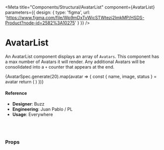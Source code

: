 
<Meta
  title="Components/Structural/AvatarList"
  component={AvatarList}
  parameters={{
      design: {
        type: 'figma',
        url: 'https://www.figma.com/file/Wp9mDxTvWicSTWtezj2ImkMP/HSDS-Product?node-id=2582%3A10275'
      }
    }}
/>

# AvatarList

An AvatarList component displays an array of `Avatars`. This component has a max number of Avatars it will render. Any additional Avatars will be consolidated into a `+` counter that appears at the end.


<Preview>
  <Story name="Default">
    <div style={{ background: '#eee', padding: 10 }}>
      <AvatarList max={number('max', 14)} grid={boolean('grid', false)} center={boolean('centered', false)} stack={boolean('stack', false)} size={select('size', ['xs', 'sm', 'md', 'lg'])}>
        {AvatarSpec.generate(20).map(avatar => {
          const { name, image, status } = avatar
          return (
            <Avatar
              image={image}
              key={name}
              name={name}
              status={status}
            />
          )
        })}
      </AvatarList>
    </div>
  </Story>
</Preview>

#### Reference

- **Designer**: Buzz
- **Engineering**: Juan Pablo / PL
- **Usage**: Everywhere

<br />
<br />

### Props

<Props of={AvatarList} />
